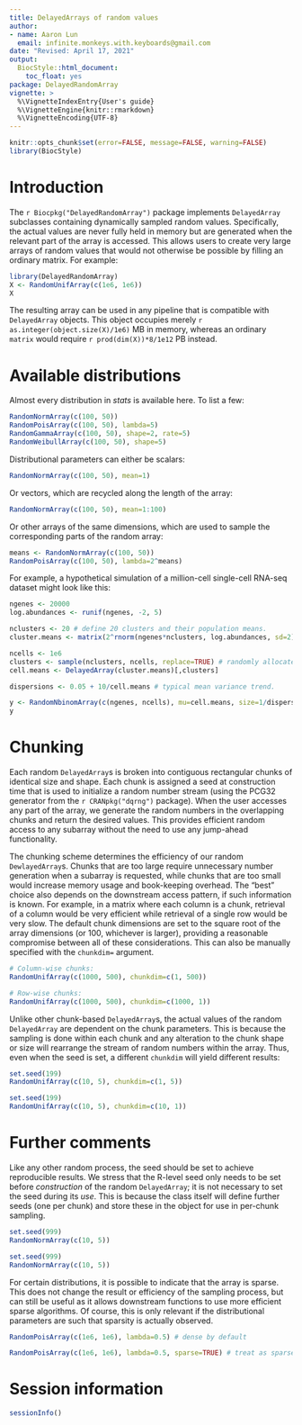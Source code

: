 ```yaml
---
title: DelayedArrays of random values
author:
- name: Aaron Lun
  email: infinite.monkeys.with.keyboards@gmail.com
date: "Revised: April 17, 2021"
output:
  BiocStyle::html_document:
    toc_float: yes
package: DelayedRandomArray
vignette: >
  %\VignetteIndexEntry{User's guide}
  %\VignetteEngine{knitr::rmarkdown}
  %\VignetteEncoding{UTF-8}  
---
```


```r
knitr::opts_chunk$set(error=FALSE, message=FALSE, warning=FALSE)
library(BiocStyle)
```

# Introduction

The `r Biocpkg("DelayedRandomArray")` package implements `DelayedArray` subclasses containing dynamically sampled random values.
Specifically, the actual values are never fully held in memory but are generated when the relevant part of the array is accessed.
This allows users to create very large arrays of random values that would not otherwise be possible by filling an ordinary matrix.
For example:

```r
library(DelayedRandomArray)
X <- RandomUnifArray(c(1e6, 1e6))
X
```

The resulting array can be used in any pipeline that is compatible with `DelayedArray` objects.
This object occupies merely `r as.integer(object.size(X)/1e6)` MB in memory, 
whereas an ordinary `matrix` would require `r prod(dim(X))*8/1e12` PB instead.

# Available distributions

Almost every distribution in _stats_ is available here.
To list a few:

```r
RandomNormArray(c(100, 50))
RandomPoisArray(c(100, 50), lambda=5)
RandomGammaArray(c(100, 50), shape=2, rate=5)
RandomWeibullArray(c(100, 50), shape=5)
```

Distributional parameters can either be scalars:

```r
RandomNormArray(c(100, 50), mean=1)
```

Or vectors, which are recycled along the length of the array:

```r
RandomNormArray(c(100, 50), mean=1:100)
```

Or other arrays of the same dimensions, which are used to sample the corresponding parts of the random array:

```r
means <- RandomNormArray(c(100, 50))
RandomPoisArray(c(100, 50), lambda=2^means)
```

For example, a hypothetical simulation of a million-cell single-cell RNA-seq dataset might look like this:

```r
ngenes <- 20000
log.abundances <- runif(ngenes, -2, 5)

nclusters <- 20 # define 20 clusters and their population means.
cluster.means <- matrix(2^rnorm(ngenes*nclusters, log.abundances, sd=2), ncol=nclusters)

ncells <- 1e6
clusters <- sample(nclusters, ncells, replace=TRUE) # randomly allocate cells
cell.means <- DelayedArray(cluster.means)[,clusters]

dispersions <- 0.05 + 10/cell.means # typical mean variance trend.

y <- RandomNbinomArray(c(ngenes, ncells), mu=cell.means, size=1/dispersions)
y
```

# Chunking 

Each random `DelayedArray`s is broken into contiguous rectangular chunks of identical size and shape.
Each chunk is assigned a seed at construction time that is used to initialize a random number stream (using the PCG32 generator from the `r CRANpkg("dqrng")` package).
When the user accesses any part of the array, we generate the random numbers in the overlapping chunks and return the desired values.
This provides efficient random access to any subarray without the need to use any jump-ahead functionality.

<!--
The complexity comes from the fact that we don't know _a priori_ how many draws are taken from the PRNG after each draw of boost::random::uniform01.
The jump-ahead may also be very inefficient if we're fiddling with the end of the array and repeatedly have to do a large jump-ahead.
-->

The chunking scheme determines the efficiency of our random `DewlayedArray`s.
Chunks that are too large require unnecessary number generation when a subarray is requested, while chunks that are too small would increase memory usage and book-keeping overhead.
The "best" choice also depends on the downstream access pattern, if such information is known.
For example, in a matrix where each column is a chunk, retrieval of a column would be very efficient while retrieval of a single row would be very slow.
The default chunk dimensions are set to the square root of the array dimensions (or 100, whichever is larger), providing a reasonable compromise between all of these considerations.
This can also be manually specified with the `chunkdim=` argument.

```r
# Column-wise chunks:
RandomUnifArray(c(1000, 500), chunkdim=c(1, 500))

# Row-wise chunks:
RandomUnifArray(c(1000, 500), chunkdim=c(1000, 1))
```

Unlike other chunk-based `DelayedArray`s, the actual values of the random `DelayedArray` are dependent on the chunk parameters.
This is because the sampling is done within each chunk and any alteration to the chunk shape or size will rearrange the stream of random numbers within the array.
Thus, even when the seed is set, a different `chunkdim` will yield different results:

```r
set.seed(199)
RandomUnifArray(c(10, 5), chunkdim=c(1, 5))

set.seed(199)
RandomUnifArray(c(10, 5), chunkdim=c(10, 1))
```

# Further comments

Like any other random process, the seed should be set to achieve reproducible results.
We stress that the R-level seed only needs to be set before _construction_ of the random `DelayedArray`; it is not necessary to set the seed during its _use_.
This is because the class itself will define further seeds (one per chunk) and store these in the object for use in per-chunk sampling.

```r
set.seed(999)
RandomNormArray(c(10, 5))

set.seed(999)
RandomNormArray(c(10, 5))
```

For certain distributions, it is possible to indicate that the array is sparse.
This does not change the result or efficiency of the sampling process, but can still be useful as it allows downstream functions to use more efficient sparse algorithms.
Of course, this is only relevant if the distributional parameters are such that sparsity is actually observed.

```r
RandomPoisArray(c(1e6, 1e6), lambda=0.5) # dense by default

RandomPoisArray(c(1e6, 1e6), lambda=0.5, sparse=TRUE) # treat as sparse
```

# Session information {-}

```r
sessionInfo()
```
